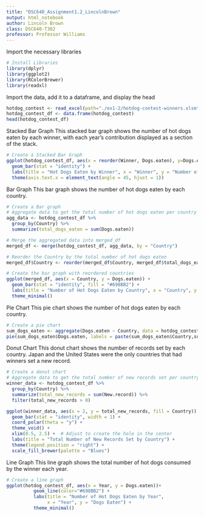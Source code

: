 ```yaml
---
title: "DSC640_Assignment1.2_LincolnBrown"
output: html_notebook
author: Lincoln Brown
class: DSC640-T302
professor: Professor Williams
---
```


Import the necessary libraries
```r
# Install Libraries
library(dplyr)
library(ggplot2)
library(RColorBrewer)
library(readxl)
```

Import the data, add it to a dataframe, and display the head
```r
hotdog_contest <- read_excel(path="./ex1-2/hotdog-contest-winners.xlsm")
hotdog_contest_df <- data.frame(hotdog_contest)
head(hotdog_contest_df)
```

Stacked Bar Graph
This stacked bar graph shows the number of hot dogs eaten by each winner, with each year's contribution displayed as a section of the stack. 
```r
# Create a Stacked Bar Graph
ggplot(hotdog_contest_df, aes(x = reorder(Winner, Dogs.eaten), y=Dogs.eaten, fill=Year)) +
  geom_bar(stat = "identity") + 
  labs(title = "Hot Dogs Eaten by Winner", x = "Winner", y = "Number of Hot Dogs Eaten") +
  theme(axis.text.x = element_text(angle = 45, hjust = 1))
```
Bar Graph
This bar graph shows the number of hot dogs eaten by each country. 
```r
# Create a Bar graph
# Aggregate data to get the total number of hot dogs eaten per country
agg_data <- hotdog_contest_df %>%
  group_by(Country) %>%
  summarize(total_dogs_eaten = sum(Dogs.eaten))

# Merge the aggregated data into merged_df
merged_df <- merge(hotdog_contest_df, agg_data, by = "Country")

# Reorder the Country by the total number of hot dogs eaten
merged_df$Country <- reorder(merged_df$Country, merged_df$total_dogs_eaten)

# Create the bar graph with reordered countries
ggplot(merged_df, aes(x = Country, y = Dogs.eaten)) + 
  geom_bar(stat = "identity", fill = "#698BB2") + 
  labs(title = "Number of Hot Dogs Eaten by Country", x = "Country", y = "Number of Hot Dogs Eaten") +
  theme_minimal()
```
Pie Chart
This pie chart shows the number of hot dogs eaten by each country. 
```r
# Create a pie chart
sum_dogs_eaten <- aggregate(Dogs.eaten ~ Country, data = hotdog_contest_df, FUN = sum)
pie(sum_dogs_eaten$Dogs.eaten, labels = paste(sum_dogs_eaten$Country,sum_dogs_eaten$Dogs.eaten), main = "Total Number of Dogs Eaten by Country", col = brewer.pal(n = nrow(sum_dogs_eaten), name="Blues"))
```
Donut Chart
This donut chart shows the number of records set by each country. Japan and the United States were the only countries that had winners set a new record. 
```r
# Create a donut chart
# Aggregate data to get the total number of new records set per country
winner_data <- hotdog_contest_df %>%
  group_by(Country) %>%
  summarize(total_new_records = sum(New.record)) %>%
  filter(total_new_records > 0)

ggplot(winner_data, aes(x = 2, y = total_new_records, fill = Country)) + 
  geom_bar(stat = "identity", width = 1) + 
  coord_polar(theta = "y") +
  theme_void() +
  xlim(0.5, 2.5) +  # Adjust to create the hole in the center
  labs(title = "Total Number of New Records Set by Country") +
  theme(legend.position = "right") +
  scale_fill_brewer(palette = "Blues")
```
Line Graph
This line graph shows the total number of hot dogs consumed by the winner each year. 
```r
# Create a line graph
ggplot(hotdog_contest_df, aes(x = Year, y = Dogs.eaten))+
          geom_line(color="#698BB2") +
          labs(title = "Number of Hot Dogs Eaten by Year",
               x = "Year", y = "Dogs Eaten") + 
          theme_minimal()
```
